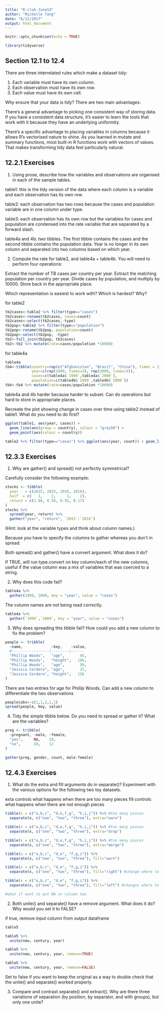 ```yaml
---
title: "R-club-June14"
author: "Michelle Tang"
date: "6/12/2017"
output: html_document
---
```


```r
knitr::opts_chunk$set(echo = TRUE)
```

```r
library(tidyverse)
```

## Section 12.1 to 12.4

There are three interrelated rules which make a dataset tidy:

1. Each variable must have its own column.
2. Each observation must have its own row.
3. Each value must have its own cell.

Why ensure that your data is tidy? There are two main advantages:

There’s a general advantage to picking one consistent way of storing data. If you have a consistent data structure, it’s easier to learn the tools that work with it because they have an underlying uniformity.

There’s a specific advantage to placing variables in columns because it allows R’s vectorised nature to shine. As you learned in mutate and summary functions, most built-in R functions work with vectors of values. That makes transforming tidy data feel particularly natural.

## 12.2.1 Exercises

1. Using prose, describe how the variables and observations are organised in each of the sample tables.

table1: this is the tidy version of the data where each column is a variable and each observation has its own row.

table2: each observation has two rows because the cases and population variable are in one column under type.

table3: each observation has its own row but the variables for cases and population are condensed into the rate variable that are separated by a forward slash.

table4a and 4b: two tibbles. The first tibble contains the cases and the second tibble contains the population data. Year is no longer in its own column and separated into two columns based on which year.

2. Compute the rate for table2, and table4a + table4b. You will need to perform four operations:

Extract the number of TB cases per country per year.
Extract the matching population per country per year.
Divide cases by population, and multiply by 10000.
Store back in the appropriate place.

Which representation is easiest to work with? Which is hardest? Why?

for table2

```r
tb2cases<-table2 %>% filter(type=="cases")
tb2cases<-rename(tb2cases, cases=count)
tb2cases<-select(tb2cases,-type)
tb2pop<-table2 %>% filter(type=="population")
tb2pop<-rename(tb2pop, population=count)
tb2pop<-select(tb2pop, -type)
tb2<-full_join(tb2pop, tb2cases)
tb2<-tb2 %>% mutate(rate=cases/population *10000)
```

for table4a

```r
table4a
tb4<-tibble(country=rep(c("Afghanistan", "Brazil", "China"), times = 2),
            year=c(rep(1999, times=3), rep(2000, times=3)),
            cases=c(table4a$`1999`,table4a$`2000`),
            population=c(table4b$`1999`,table4b$`2000`))
tb4<-tb4 %>% mutate(rate=cases/population *10000)
```

table4a and 4b harder because harder to subset. Can do operations but hard to store in appropriate places.

Recreate the plot showing change in cases over time using table2 instead of table1. What do you need to do first?

```r
ggplot(table1, aes(year, cases)) + 
  geom_line(aes(group = country), colour = "grey50") + 
  geom_point(aes(colour = country))
```


```r
table2 %>% filter(type=="cases") %>% ggplot(aes(year, count)) + geom_line(aes(group=country)) + geom_point(aes(color=country)) + ylab("cases")
```

## 12.3.3 Exercises

1. Why are gather() and spread() not perfectly symmetrical?

Carefully consider the following example:

```r
stocks <- tibble(
  year   = c(2015, 2015, 2016, 2016),
  half  = c(   1,    2,     1,    2),
  return = c(1.88, 0.59, 0.92, 0.17)
)
stocks %>% 
  spread(year, return) %>% 
  gather("year", "return", `2015`:`2016`)
```

(Hint: look at the variable types and think about column names.)

Because you have to specify the columns to gather whereas you don't in spread.

Both spread() and gather() have a convert argument. What does it do?

If TRUE, will run type.convert on key column/each of the new columns, useful if the value column was a mix of variables that was coerced to a string.

2. Why does this code fail?

```r
table4a %>% 
  gather(1999, 2000, key = "year", value = "cases")
```

The column names are not being read correctly.

```r
table4a %>% 
  gather(`1999`,`2000`, key = "year", value = "cases")
```

3. Why does spreading this tibble fail? How could you add a new column to fix the problem?

```r
people <- tribble(
  ~name,             ~key,    ~value,
  #-----------------|--------|------
  "Phillip Woods",   "age",       45,
  "Phillip Woods",   "height",   186,
  "Phillip Woods",   "age",       50,
  "Jessica Cordero", "age",       37,
  "Jessica Cordero", "height",   156
)
```

There are two entries for age for Phillip Woods. Can add a new column to differentiate the two observations

```r
people$obs<-c(1,1,2,1,1)
spread(people, key, value)
```


4. Tidy the simple tibble below. Do you need to spread or gather it? What are the variables?

```r
preg <- tribble(
  ~pregnant, ~male, ~female,
  "yes",     NA,    10,
  "no",      20,    12
)
```

```r
gather(preg, gender, count, male:female)
```

## 12.4.3 Exercises

1. What do the extra and fill arguments do in separate()? Experiment with the various options for the following two toy datasets.

exta controls what happens when there are too many pieces
fill controls what happens when there are not enough pieces

```r
tibble(x = c("a,b,c", "d,e,f,g", "h,i,j")) %>% #too many pieces
  separate(x, c("one", "two", "three"), extra="warn")

tibble(x = c("a,b,c", "d,e,f,g", "h,i,j")) %>% #too many pieces
  separate(x, c("one", "two", "three"), extra="drop")

tibble(x = c("a,b,c", "d,e,f,g", "h,i,j")) %>% #too many pieces
  separate(x, c("one", "two", "three"), extra="merge")

tibble(x = c("a,b,c", "d,e", "f,g,i")) %>% 
  separate(x, c("one", "two", "three"), fill="warn")

tibble(x = c("a,b,c", "d,e", "f,g,i")) %>% 
  separate(x, c("one", "two", "three"), fill="right") #change where to put the NA, in column three, same as warn

tibble(x = c("a,b,c", "d,e", "f,g,i")) %>% 
  separate(x, c("one", "two", "three"), fill="left") #changes where to put the NA, in column one

#what if want to put NA in column two
```

2. Both unite() and separate() have a remove argument. What does it do? Why would you set it to FALSE?

if true, remove input column from output dataframe

```r
table5

table5 %>% 
  unite(new, century, year)

table5 %>% 
  unite(new, century, year, remove=TRUE)

table5 %>% 
  unite(new, century, year, remove=FALSE)
```

Set to false if you want to keep the original as a way to double check that the unite() and separate() worked properly.

3. Compare and contrast separate() and extract(). Why are there three variations of separation (by position, by separator, and with groups), but only one unite?


